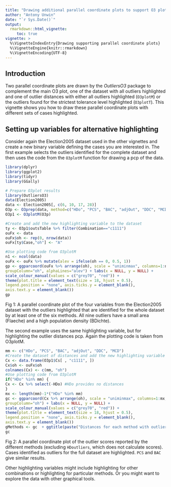 ```yaml
---
title: "Drawing additional parallel coordinate plots to support O3 plots"
author: "Antony Unwin"
date: "`r Sys.Date()`"
output:
  rmarkdown::html_vignette:
     toc: true
vignette: >
  %\VignetteIndexEntry{Drawing supporting parallel coordinate plots}
  %\VignetteEngine{knitr::rmarkdown}
  %\VignetteEncoding{UTF-8}
---
```



## Introduction
Two parallel coordinate plots are drawn by the *OutliersO3* package to complement the main O3 plot, one of the dataset with all outliers highlighted and one of outlier distances with either all outliers highlighted (`O3plotM`) or the outliers found for the strictest tolerance level highlighted (`O3plotT`).  This vignette shows you how to draw these parallel coordinate plots with different sets of cases highlighted.


## Setting up variables for alternative highlighting
Consider again the Election2005 dataset used in the other vignettes and create a new binary variable defining the cases you are interested in.  The first example selects the outliers identified for the complete dataset and then uses the code from the `O3plotM` function for drawing a pcp of the data.

```r
library(dplyr)
library(ggplot2)
library(tidyr)
library(GGally)
```

```r
# Prepare O3plot results
library(OutliersO3)
data(Election2005)
data <- Election2005[, c(6, 10, 17, 28)]
O3p <- O3prep(data, method=c("HDo", "PCS", "BAC", "adjOut", "DDC", "MCD"))
O3p1 <- O3plotM(O3p)

#Create and add the new highlighting variable to the dataset
ty <- O3p1$outsTable %>% filter(Combination=="c1111")
ouFx <- data
ouFx$oh <- rep(0, nrow(data))
ouFx[ty$Case,"oh"] <- "A"

#Use plotting code from O3plotM
n1 <- ncol(data)
ouFx <- ouFx %>% mutate(alev = ifelse(oh == 0, 0.5, 1))
gp <- ggparcoord(ouFx %>% arrange(oh), scale = "uniminmax", columns=1:n1,
groupColumn="oh", alphaLines="alev") + labs(x = NULL, y = NULL) +
scale_colour_manual(values = c("grey70", "red")) +
theme(plot.title = element_text(size = 18, hjust = 0.5),
legend.position = "none", axis.ticks.y = element_blank(),
axis.text.y = element_blank())
gp
```
Fig 1: A parallel coordinate plot of the four variables from the Election2005 dataset with the outliers highlighted that are identified for the whole dataset by at least one of the six methods.  All nine outliers have a small area (Flaeche) and a high population density (BDichte).

The second example uses the same highlighting variable, but for highlighting the outlier distances pcp.  Again the plotting code is taken from O3plotM.

```r
mm <- c("HDo", "PCS", "BAC", "adjOut", "DDC", "MCD")
#Create the dataset of distances and add the new highlighting variable from the first example
Cx <- data.frame(O3p1$Cs[ , "c1111", ])
Cx$oh <- ouFx$oh
colnames(Cx) <- c(mm, "oh")
#Use plotting code from O3plotM
if("HDo" %in% mm) {
Cx <- Cx %>% select(-HDo) #HDo provides no distances
}
mx <- length(mm)-1*("HDo" %in% mm)
gc <- ggparcoord(Cx %>% arrange(oh), scale = "uniminmax", columns=1:mx,
groupColumn="oh") + labs(x = NULL, y = NULL) +
scale_colour_manual(values = c("grey70", "red")) +
theme(plot.title = element_text(size = 18, hjust = 0.5),
legend.position = "none", axis.ticks.y = element_blank(),
axis.text.y = element_blank())
gMethods <- gc  + ggtitle(paste("Distances for each method with outliers highlighted"))
gc
```
Fig 2: A parallel coordinate plot of the outlier scores reported by the different methods (excluding `HDoutliers`, which does not calculate scores).  Cases identified as outliers for the full dataset are highlighted.  `PCS` and `BAC` give similar results.

Other highlighting variables might include highlighting for other combinations or highlighting for particular methods.  Or you might want to explore the data with other graphical tools.

